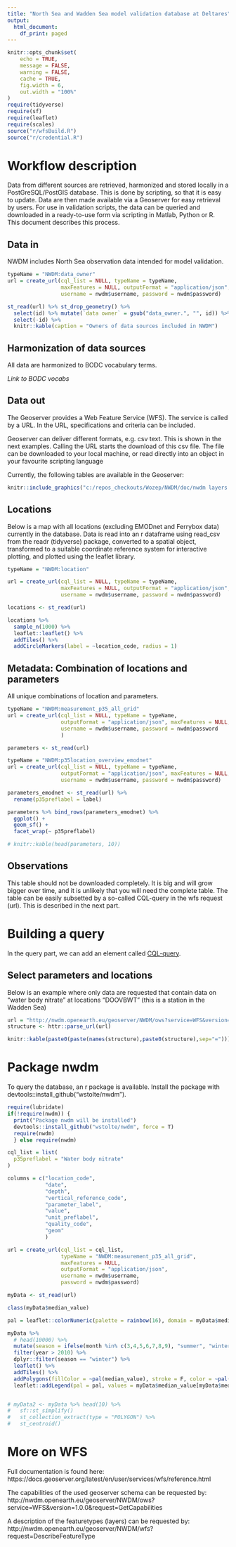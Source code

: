 ```yaml
---
title: "North Sea and Wadden Sea model validation database at Deltares"
output:
  html_document:
    df_print: paged
---
```


```r

knitr::opts_chunk$set(
	echo = TRUE,
	message = FALSE,
	warning = FALSE,
	cache = TRUE,
	fig.width = 6,
	out.width = "100%"
)
require(tidyverse)
require(sf)
require(leaflet)
require(scales)
source("r/wfsBuild.R")
source("r/credential.R")
```


# Workflow description

Data from different sources are retrieved, harmonized and stored locally in a PostGreSQL/PostGIS database. This is done by scripting, so that it is easy to update. Data are then made available via a Geoserver for easy retrieval by users. For use in validation scripts, the data can be queried and downloaded in a ready-to-use form via scripting in Matlab, Python or R. This document describes this process. 

## Data in

NWDM includes North Sea observation data intended for model validation. 

```r
typeName = "NWDM:data_owner"
url = create_url(cql_list = NULL, typeName = typeName, 
                 maxFeatures = NULL, outputFormat = "application/json",
                 username = nwdm$username, password = nwdm$password)

st_read(url) %>% st_drop_geometry() %>%
  select(id) %>% mutate(`data owner` = gsub("data_owner.", "", id)) %>% 
  select(-id) %>%
  knitr::kable(caption = "Owners of data sources included in NWDM")
```


## Harmonization of data sources

All data are harmonized to BODC vocabulary terms. 

*Link to BODC vocabs*

## Data out


The Geoserver provides a Web Feature Service (WFS). The service is called by a URL. In the URL, specifications and criteria can be included.

Geoserver can deliver different formats, e.g. csv text. This is shown in the next examples. Calling the URL starts the download of this csv file. The file can be downloaded to your local machine, or read directly into an object in your favourite scripting language

Currently, the following tables are available in the Geoserver:


```r
knitr::include_graphics("c:/repos_checkouts/Wozep/NWDM/doc/nwdm layers.svg")
```



## Locations


Below is a map with all locations (excluding EMODnet and Ferrybox data) currently in the database. Data is read into an r dataframe using read_csv from the readr (tidyverse) package, converted to a spatial object, transformed to a suitable coordinate reference system for interactive plotting, and plotted using the leaflet library. 


```r

typeName = "NWDM:location"

url = create_url(cql_list = NULL, typeName = typeName, 
                 maxFeatures = NULL, outputFormat = "application/json",
                 username = nwdm$username, password = nwdm$password)

locations <- st_read(url)

locations %>%
  sample_n(1000) %>%
  leaflet::leaflet() %>%
  addTiles() %>%
  addCircleMarkers(label = ~location_code, radius = 1)

```


## Metadata: Combination of locations and parameters

All unique combinations of location and parameters. 


```r

typeName = "NWDM:measurement_p35_all_grid"
url = create_url(cql_list = NULL, typeName = typeName, 
                 outputFormat = "application/json", maxFeatures = NULL,
                 username = nwdm$username, password = nwdm$password
                 )

parameters <- st_read(url)

typeName = "NWDM:p35location_overview_emodnet"
url = create_url(cql_list = NULL, typeName = typeName, 
                 outputFormat = "application/json", maxFeatures = NULL,
                 username = nwdm$username, password = nwdm$password)

parameters_emodnet <- st_read(url) %>%
  rename(p35preflabel = label)

parameters %>% bind_rows(parameters_emodnet) %>%
  ggplot() +
  geom_sf() +
  facet_wrap(~ p35preflabel)

# knitr::kable(head(parameters, 10))
```


## Observations


This table should not be downloaded completely. It is big and will grow bigger over time, and it is unlikely that you will need the complete table. The table can be easily subsetted by a so-called CQL-query in the wfs request (url). This is described in the next part.


# Building a query


In the query part, we can add an element called [CQL-query](https://docs.geoserver.org/stable/en/user/tutorials/cql/cql_tutorial.html). 

## Select parameters and locations 

Below is an example where only data are requested that contain data on "water body nitrate" at locations "DOOVBWT" (this is a station in the Wadden Sea)

```r
url = "http://nwdm.openearth.eu/geoserver/NWDM/ows?service=WFS&version=1.0.0&request=GetFeature&typeName=NWDM%3Ameasurement_view&cql_filter=%28p35preflabel%3D%27Water%20body%20nitrate%27%20and%20location_code%3D%27DOOVBWT%27%29&outputFormat=csv"
structure <- httr::parse_url(url)

knitr::kable(paste0(paste(names(structure),paste0(structure),sep="=")))
```


# Package nwdm

To query the database, an r package is available. Install the package with  devtools::install_github("wstolte/nwdm").

```r

require(lubridate)
if(!require(nwdm)) {
  print("Package nwdm will be installed") 
  devtools::install_github("wstolte/nwdm", force = T)
  require(nwdm)
  } else require(nwdm)

cql_list = list(
  p35preflabel = "Water body nitrate"
)

columns = c("location_code", 
            "date", 
            "depth", 
            "vertical_reference_code", 
            "parameter_label", 
            "value", 
            "unit_preflabel", 
            "quality_code",
            "geom"
            )

url = create_url(cql_list = cql_list, 
                 typeName = "NWDM:measurement_p35_all_grid", 
                 maxFeatures = NULL, 
                 outputFormat = "application/json",
                 username = nwdm$username, 
                 password = nwdm$password)

myData <- st_read(url)

class(myData$median_value)

pal = leaflet::colorNumeric(palette = rainbow(16), domain = myData$median_value[myData$median_value < 1])

myData %>% 
  # head(10000) %>%
  mutate(season = ifelse(month %in% c(3,4,5,6,7,8,9), "summer", "winter")) %>%
  filter(year > 2010) %>%
  dplyr::filter(season == "winter") %>%
  leaflet() %>% 
  addTiles() %>%
  addPolygons(fillColor = ~pal(median_value), stroke = F, color = ~pal(median_value)) %>%
  leaflet::addLegend(pal = pal, values = myData$median_value[myData$median_value < 1])


# myData2 <- myData %>% head(10) %>%
#   sf::st_simplify()
#   st_collection_extract(type = "POLYGON") %>%
#   st_centroid()
```


# More on WFS

Full documentation is found here: https://docs.geoserver.org/latest/en/user/services/wfs/reference.html

The capabilities of the used geoserver schema can be requested by:
http://nwdm.openearth.eu/geoserver/NWDM/ows?service=WFS&version=1.0.0&request=GetCapabilities

A description of the featuretypes (layers) can be requested by:
http://nwdm.openearth.eu/geoserver/NWDM/wfs?request=DescribeFeatureType


